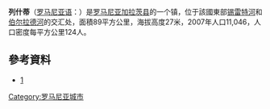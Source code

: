 {{coord|45|48|24|N|27|30|33|E|region:RO|display=title}}
{{Infobox Settlement
| name = 列什蒂<br/>Liești
| image_skyline = Biserica Sf Nicolae Liesti.jpg
| imagesize = 250px
| image_caption = 
| image_flag = 
| image_shield = 
| pushpin_map = Romania
| pushpin_label_position = bottom
| subdivision_type = 国家
| subdivision_name = {{ROM}}
| subdivision_type1 = [[罗马尼亚行政区划|县]]
| subdivision_name1 = [[加拉茨县|加拉茨县]]
| subdivision_type2 = 
| subdivision_name2 = 
| elevation_m = 
| elevation_ft = 
| area_total_km2 = 89.12
| population_as_of = 2005年
| population_total = 11138
| population_density_km2 = auto
| timezone = [[EET|EET]]
| utc_offset = +2
| timezone_DST = [[EEST|EEST]]
| utc_offset_DST = +3
| website =  
}}
'''列什蒂'''（[[罗马尼亚语|罗马尼亚语]]：{{lang|ro|Liești}}）是[[罗马尼亚|罗马尼亚]][[加拉茨县|加拉茨县]]的一个镇，位于該國東部[[锡雷特河|锡雷特河]]和[[伯尔拉德河|伯尔拉德河]]的交汇处，面積89平方公里，海拔高度27米，2007年人口11,046，人口密度每平方公里124人。

==參考資料==
* [http://www.primaria-liesti.ro/] {{Wayback|url=http://www.primaria-liesti.ro/ |date=20211221104127 }}

{{Galați County}}
{{normdaten}}
{{DEFAULTSORT:Liești}}
[[Category:罗马尼亚城市|Category:罗马尼亚城市]]
{{Romania-geo-stub}}